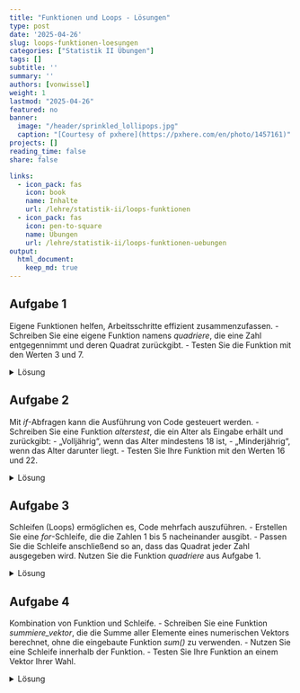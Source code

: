 ```yaml
---
title: "Funktionen und Loops - Lösungen" 
type: post
date: '2025-04-26'
slug: loops-funktionen-loesungen
categories: ["Statistik II Übungen"] 
tags: [] 
subtitle: ''
summary: '' 
authors: [vonwissel] 
weight: 1
lastmod: "2025-04-26"
featured: no
banner: 
  image: "/header/sprinkled_lollipops.jpg"
  caption: "[Courtesy of pxhere](https://pxhere.com/en/photo/1457161)"
projects: []
reading_time: false
share: false

links:
  - icon_pack: fas
    icon: book
    name: Inhalte
    url: /lehre/statistik-ii/loops-funktionen
  - icon_pack: fas
    icon: pen-to-square
    name: Übungen
    url: /lehre/statistik-ii/loops-funktionen-uebungen
output:
  html_document:
    keep_md: true
---
```


## Aufgabe 1

Eigene Funktionen helfen, Arbeitsschritte effizient zusammenzufassen.
- Schreiben Sie eine eigene Funktion namens *quadriere*, die eine Zahl entgegennimmt und deren Quadrat zurückgibt.
- Testen Sie die Funktion mit den Werten 3 und 7.

<details>

<summary>Lösung</summary>

``` r
# Funktion erstellen
quadriere <- function(x) {
  return(x^2)
}

# Funktion testen
quadriere(3)
quadriere(7)
```

</details>

## Aufgabe 2

Mit *if*-Abfragen kann die Ausführung von Code gesteuert werden.
- Schreiben Sie eine Funktion *alterstest*, die ein Alter als Eingabe erhält und zurückgibt:
  - „Volljährig“, wenn das Alter mindestens 18 ist,
  - „Minderjährig“, wenn das Alter darunter liegt.
- Testen Sie Ihre Funktion mit den Werten 16 und 22.

<details>

<summary>Lösung</summary>

``` r
# Funktion erstellen
alterstest <- function(alter) {
  if (alter >= 18) {
    return("Volljährig")
  } else {
    return("Minderjährig")
  }
}

# Funktion testen
alterstest(16)
alterstest(22)
```

</details>

## Aufgabe 3

Schleifen (Loops) ermöglichen es, Code mehrfach auszuführen.
- Erstellen Sie eine *for*-Schleife, die die Zahlen 1 bis 5 nacheinander ausgibt.
- Passen Sie die Schleife anschließend so an, dass das Quadrat jeder Zahl ausgegeben wird. Nutzen Sie die Funktion *quadriere* aus Aufgabe 1.

<details>

<summary>Lösung</summary>

``` r
# Zahlen 1 bis 5 ausgeben
for (i in 1:5) {
  print(i)
}

# Quadrierte Zahlen 1 bis 5 ausgeben
for (i in 1:5) {
  print(quadriere(i))
}
```

</details>

## Aufgabe 4

Kombination von Funktion und Schleife.
- Schreiben Sie eine Funktion *summiere_vektor*, die die Summe aller Elemente eines numerischen Vektors berechnet, ohne die eingebaute Funktion *sum()* zu verwenden.
- Nutzen Sie eine Schleife innerhalb der Funktion.
- Testen Sie Ihre Funktion an einem Vektor Ihrer Wahl.

<details>

<summary>Lösung</summary>

``` r
# Funktion erstellen
summiere_vektor <- function(vec) {
  summe <- 0
  for (i in vec) {
    summe <- summe + i
  }
  return(summe)
}

# Funktion testen
summiere_vektor(c(2, 4, 6, 8))
summiere_vektor(1:5)
```

</details>